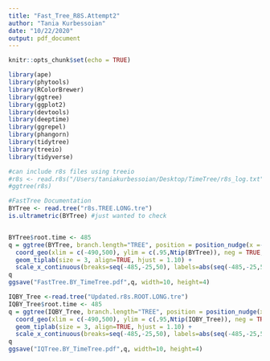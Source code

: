 ```yaml
---
title: "Fast_Tree_R8S.Attempt2"
author: "Tania Kurbessoian"
date: "10/22/2020"
output: pdf_document
---
```

  
```r
knitr::opts_chunk$set(echo = TRUE)
```

```R
library(ape)
library(phytools)
library(RColorBrewer)
library(ggtree)
library(ggplot2)
library(devtools)
library(deeptime)
library(ggrepel)
library(phangorn)
library(tidytree)
library(treeio)
library(tidyverse)
```

```R
#can include r8s files using treeio
#r8s <- read.r8s("/Users/taniakurbessoian/Desktop/TimeTree/r8s_log.txt")
#ggtree(r8s)

#FastTree Documentation
BYTree <- read.tree("r8s.TREE.LONG.tre")
is.ultrametric(BYTree) #just wanted to check


BYTree$root.time <- 485
q = ggtree(BYTree, branch.length="TREE", position = position_nudge(x =-1 * BYTree$root.time)) +
  coord_geo(xlim = c(-490,500), ylim = c(.95,Ntip(BYTree)), neg = TRUE, expand = 5) +
  geom_tiplab(size = 3, align=TRUE, hjust = 1.10) +
  scale_x_continuous(breaks=seq(-485,-25,50), labels=abs(seq(-485,-25,50))) + labs(caption="Divergence time using R8s") + theme_tree2(plot.margin=margin(5, 5, 5, 5))
q
ggsave("FastTree.BY_TimeTree.pdf",q, width=10, height=4)
```

```R
IQBY_Tree <-read.tree("Updated.r8s.ROOT.LONG.tre")
IQBY_Tree$root.time <- 485
q = ggtree(IQBY_Tree, branch.length="TREE", position = position_nudge(x =-1 * IQBY_Tree$root.time)) +
  coord_geo(xlim = c(-490,500), ylim = c(.95,Ntip(IQBY_Tree)), neg = TRUE, expand = 5) +
  geom_tiplab(size = 3, align=TRUE, hjust = 1.10) +
  scale_x_continuous(breaks=seq(-485,-25,50), labels=abs(seq(-485,-25,50))) + labs(caption="Divergence time using R8s and IQTree") + theme_tree2(plot.margin=margin(5, 5, 5, 5))
q
ggsave("IQTree.BY_TimeTree.pdf",q, width=10, height=4)
```





